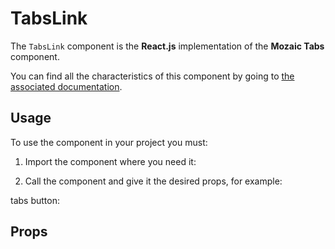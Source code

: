 
<Meta title="Components/Tabs/TabsLink" component={TabsLink} argTypes={argTypes} />

# TabsLink

The `TabsLink` component is the **React.js** implementation of the **Mozaic Tabs** component.

You can find all the characteristics of this component by going to [the associated documentation](https://mozaic.adeo.cloud/Components/Tabs/).

## Usage

To use the component in your project you must:

1. Import the component where you need it:

<Source language="javascript" code="import { TabsList, TabLink } from '@mozaic-ds/react';" />

2. Call the component and give it the desired props, for example:

tabs button:

<Canvas withSource="open">
    <Story story={Links} />
</Canvas>

## Props

<ArgsTable of={TabsLink} />
